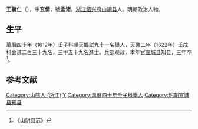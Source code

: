 '''王毓仁'''（{{bd|？||1623年||}}），字'''玄倩'''，號'''孟诸'''，[[浙江|浙江]][[绍兴府|绍兴府]][[山阴县|山阴县]]人。明朝政治人物。

==生平==
[[萬曆|萬曆]]四十年（1612年）壬子科順天鄉試九十一名舉人，[[天啓|天啓]]二年（1622年）壬戌科会试二百三十九名，三甲五十九名進士。兵部观政，本年官[[宣城县|宣城县]]知县，三年卒<ref>《山阴县志》</ref>。

==参考文献==
{{reflist}}

{{天啓二年壬戌科殿試金榜}}

{{Authority control}}

{{DEFAULTSORT:}}
[[Category:山陰人_(浙江)|Category:山陰人 (浙江)]]
[[Category:王姓|Y]]
[[Category:萬曆四十年壬子科舉人|Category:萬曆四十年壬子科舉人]]
[[Category:明朝宣城县知县|Category:明朝宣城县知县]]


{{明朝官员小作品}}